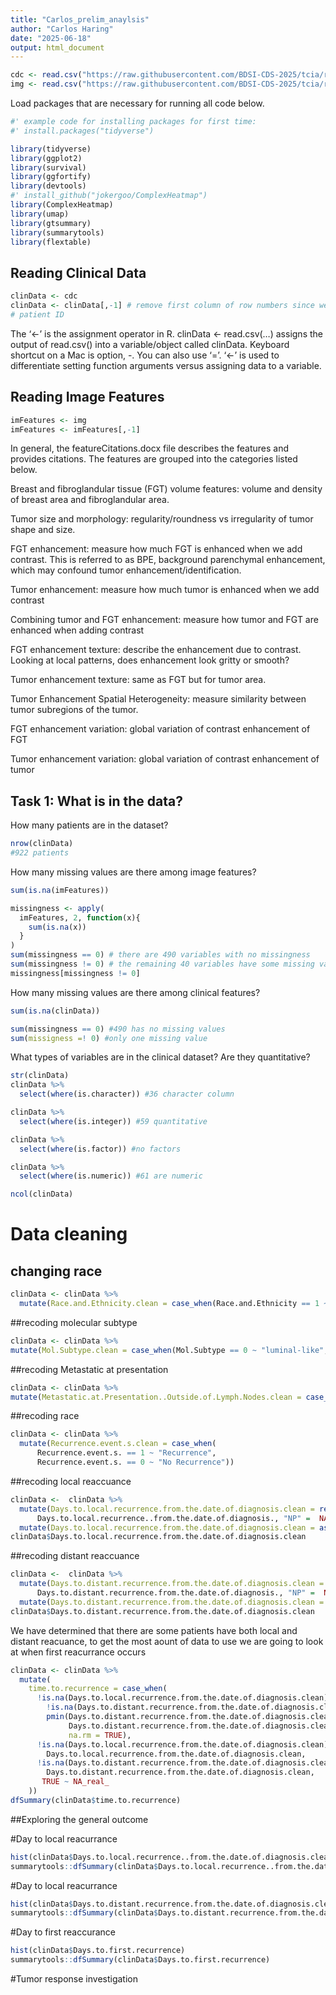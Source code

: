 ```yaml
---
title: "Carlos_prelim_anaylsis"
author: "Carlos Haring"
date: "2025-06-18"
output: html_document
---
```


```r
cdc <- read.csv("https://raw.githubusercontent.com/BDSI-CDS-2025/tcia/refs/heads/main/data/clinicalData_clean.csv")
img <- read.csv("https://raw.githubusercontent.com/BDSI-CDS-2025/tcia/refs/heads/Carlos-Branch/data/imagingFeatures.csv")
```

Load packages that are necessary for running all code below.
```r
#' example code for installing packages for first time:
#' install.packages("tidyverse")

library(tidyverse)
library(ggplot2)
library(survival)
library(ggfortify)
library(devtools)
#' install_github("jokergoo/ComplexHeatmap")
library(ComplexHeatmap)
library(umap)
library(gtsummary)
library(summarytools)
library(flextable)
```


## Reading Clinical Data

```r
clinData <- cdc
clinData <- clinData[,-1] # remove first column of row numbers since we have
# patient ID
```

The '<-' is the assignment operator in R. clinData <- read.csv(...) assigns 
the output of read.csv() into a variable/object called clinData. Keyboard 
shortcut on a Mac is option, -. You can also use '='. '<-' is used to
differentiate setting function arguments versus assigning data to a variable.

## Reading Image Features
```r
imFeatures <- img
imFeatures <- imFeatures[,-1]
```

In general, the featureCitations.docx file describes the features and provides 
citations. The features are grouped into the categories listed below.

Breast and fibroglandular tissue (FGT) volume features: volume and density of 
breast area and fibroglandular area.

Tumor size and morphology: regularity/roundness vs irregularity of tumor
shape and size.

FGT enhancement: measure how much FGT is enhanced when we add contrast.
This is referred to as BPE, background parenchymal enhancement, which may 
confound tumor enhancement/identification.

Tumor enhancement: measure how much tumor is enhanced when we add contrast

Combining tumor and FGT enhancement: measure how tumor and FGT are 
enhanced when adding contrast

FGT enhancement texture: describe the enhancement due to contrast. Looking at
local patterns, does enhancement look gritty or smooth?

Tumor enhancement texture: same as FGT but for tumor area.

Tumor Enhancement Spatial Heterogeneity: measure similarity between tumor
subregions of the tumor.

FGT enhancement variation: global variation of contrast enhancement of FGT

Tumor enhancement variation: global variation of contrast enhancement of tumor

## Task 1: What is in the data?

How many patients are in the dataset?

```r
nrow(clinData)
#922 patients
```


How many missing values are there among image features?

```r
sum(is.na(imFeatures))

missingness <- apply(
  imFeatures, 2, function(x){
    sum(is.na(x))
  }
)
sum(missingness == 0) # there are 490 variables with no missingness
sum(missingness != 0) # the remaining 40 variables have some missing values
missingness[missingness != 0]
```

How many missing values are there among clinical features?

```r
sum(is.na(clinData))

sum(missingness == 0) #490 has no missing values
sum(missigness =! 0) #only one missing value
```


What types of variables are in the clinical dataset? Are they quantitative?

```r
str(clinData)
clinData %>%
  select(where(is.character)) #36 character column

clinData %>%
  select(where(is.integer)) #59 quantitative

clinData %>%
  select(where(is.factor)) #no factors

clinData %>%
  select(where(is.numeric)) #61 are numeric

ncol(clinData)
```

# Data cleaning 
## changing race
```r
clinData <- clinData %>%
  mutate(Race.and.Ethnicity.clean = case_when(Race.and.Ethnicity == 1 ~ "White", Race.and.Ethnicity %in% c(2 ,3, 4, 5, 6, 7) ~ "Other"))

```

##recoding molecular subtype
```r
clinData <- clinData %>% 
mutate(Mol.Subtype.clean = case_when(Mol.Subtype == 0 ~ "luminal-like", Mol.Subtype == 1 ~ "ER/PR pos, HER2 pos", Mol.Subtype == 2 ~ "HER2 pos", Mol.Subtype == 3 ~ "triple neg"))
```

##recoding Metastatic at presentation
```r
clinData <- clinData %>% 
mutate(Metastatic.at.Presentation..Outside.of.Lymph.Nodes.clean = case_when(Metastatic.at.Presentation..Outside.of.Lymph.Nodes. == 0 ~ "No", Metastatic.at.Presentation..Outside.of.Lymph.Nodes. == 1 ~ "Yes"))
```

##recoding race
```r
clinData <- clinData %>%
  mutate(Recurrence.event.s.clean = case_when(
      Recurrence.event.s. == 1 ~ "Recurrence",
      Recurrence.event.s. == 0 ~ "No Recurrence"))
```

##recoding local reaccuance 
```r
clinData <-  clinData %>%
  mutate(Days.to.local.recurrence.from.the.date.of.diagnosis.clean = recode(
      Days.to.local.recurrence..from.the.date.of.diagnosis., "NP" =  NA_character_)) %>%
  mutate(Days.to.local.recurrence.from.the.date.of.diagnosis.clean = as.numeric(Days.to.local.recurrence.from.the.date.of.diagnosis.clean))
clinData$Days.to.local.recurrence.from.the.date.of.diagnosis.clean
```

##recoding distant reaccuance 

```r
clinData <-  clinData %>%
  mutate(Days.to.distant.recurrence.from.the.date.of.diagnosis.clean = recode(
      Days.to.distant.recurrence.from.the.date.of.diagnosis., "NP" =  NA_character_)) %>%
  mutate(Days.to.distant.recurrence.from.the.date.of.diagnosis.clean = as.numeric(Days.to.distant.recurrence.from.the.date.of.diagnosis.clean))
clinData$Days.to.distant.recurrence.from.the.date.of.diagnosis.clean
```

We have determined that there are some patients have both local and distant reacuance, to get the most aount of data to use we are going to look at when first reacurrance occurs

```r
clinData <- clinData %>%
  mutate(
    time.to.recurrence = case_when(
      !is.na(Days.to.local.recurrence.from.the.date.of.diagnosis.clean) &
        !is.na(Days.to.distant.recurrence.from.the.date.of.diagnosis.clean) ~
        pmin(Days.to.distant.recurrence.from.the.date.of.diagnosis.clean,
             Days.to.distant.recurrence.from.the.date.of.diagnosis.clean,
             na.rm = TRUE),
      !is.na(Days.to.local.recurrence.from.the.date.of.diagnosis.clean) ~
        Days.to.local.recurrence.from.the.date.of.diagnosis.clean,
      !is.na(Days.to.distant.recurrence.from.the.date.of.diagnosis.clean) ~
        Days.to.distant.recurrence.from.the.date.of.diagnosis.clean,
       TRUE ~ NA_real_
    ))
dfSummary(clinData$time.to.recurrence)
```

##Exploring the general outcome

#Day to local reacurrance
```r
hist(clinData$Days.to.local.recurrence..from.the.date.of.diagnosis.clean)
summarytools::dfSummary(clinData$Days.to.local.recurrence..from.the.date.of.diagnosis.clean)
```
#Day to local reacurrance
```r
hist(clinData$Days.to.distant.recurrence.from.the.date.of.diagnosis.clean)
summarytools::dfSummary(clinData$Days.to.distant.recurrence.from.the.date.of.diagnosis.clean)

```

#Day to first reaccurance 
```r
hist(clinData$Days.to.first.recurrence)
summarytools::dfSummary(clinData$Days.to.first.recurrence)


```

#Tumor response investigation 
```r
```


```r
```


```r
```

